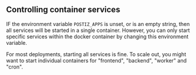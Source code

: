## Controlling container services
IF the environment variable `POSTIZ_APPS` is unset, or is an empty string, then all
services will be started in a single container. However, you can only start 
specific services within the docker container by changing this environment variable.

For most deployments, starting all services is fine. To scale out, you might want
to start individual containers for "frontend", "backend", "worker" and "cron".
